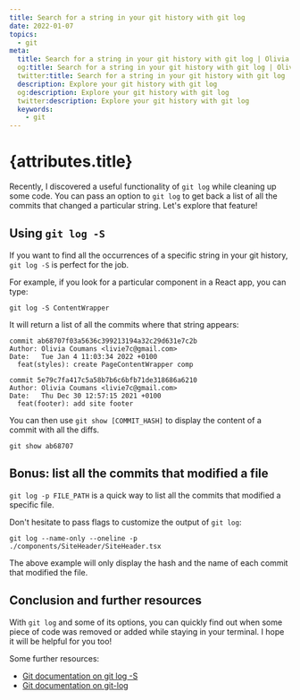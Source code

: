 ```yaml
---
title: Search for a string in your git history with git log
date: 2022-01-07
topics:
  - git
meta:
  title: Search for a string in your git history with git log | Olivia Coumans
  og:title: Search for a string in your git history with git log | Olivia Coumans
  twitter:title: Search for a string in your git history with git log | Olivia Coumans
  description: Explore your git history with git log
  og:description: Explore your git history with git log
  twitter:description: Explore your git history with git log
  keywords:
    - git
---
```



<BackLink />

<h1 className="heading-post">{attributes.title}</h1>

<DateTime date={attributes.date} />

Recently, I discovered a useful functionality of `git log` while cleaning up some code. You can pass an option to `git log` to get back a list of all the commits that changed a particular string. Let's explore that feature!

## Using `git log -S`

If you want to find all the occurrences of a specific string in your git history, `git log -S` is perfect for the job.

For example, if you look for a particular component in a React app, you can type:

```shell
git log -S ContentWrapper
```

It will return a list of all the commits where that string appears:

```shell
commit ab68707f03a5636c399213194a32c29d631e7c2b
Author: Olivia Coumans <livie7c@gmail.com>
Date:   Tue Jan 4 11:03:34 2022 +0100
  feat(styles): create PageContentWrapper comp

commit 5e79c7fa417c5a58b7b6c6bfb71de318686a6210
Author: Olivia Coumans <livie7c@gmail.com>
Date:   Thu Dec 30 12:57:15 2021 +0100
  feat(footer): add site footer
```

You can then use `git show [COMMIT_HASH]` to display the content of a commit with all the diffs.

```shell
git show ab68707
```

## Bonus: list all the commits that modified a file

`git log -p FILE_PATH` is a quick way to list all the commits that modified a specific file.

Don't hesitate to pass flags to customize the output of `git log`:

```shell
git log --name-only --oneline -p ./components/SiteHeader/SiteHeader.tsx
```

The above example will only display the hash and the name of each commit that modified the file.

## Conclusion and further resources

With `git log` and some of its options, you can quickly find out when some piece of code was removed or added while staying in your terminal. I hope it will be helpful for you too!

Some further resources:

- [Git documentation on git log -S](https://git-scm.com/docs/git-log#Documentation/git-log.txt--Sltstringgt)
- [Git documentation on git-log](https://www.git-scm.com/docs/git-log)
